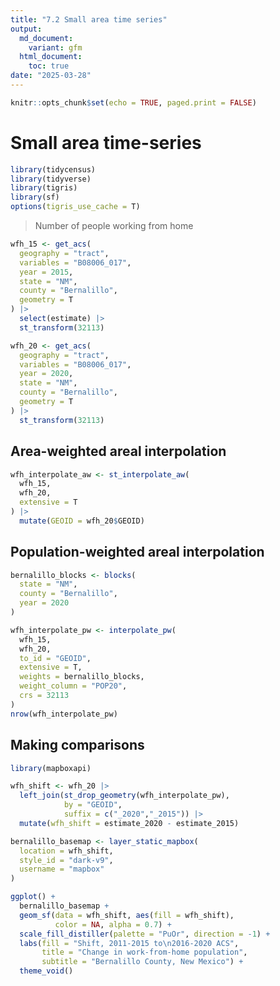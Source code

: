 ```yaml
---
title: "7.2 Small area time series"
output: 
  md_document:
    variant: gfm
  html_document:
    toc: true
date: "2025-03-28"
---
```


```r
knitr::opts_chunk$set(echo = TRUE, paged.print = FALSE)
```

# Small area time-series

```r
library(tidycensus)
library(tidyverse)
library(tigris)
library(sf)
options(tigris_use_cache = T)
```

> Number of people working from home

```r
wfh_15 <- get_acs(
  geography = "tract", 
  variables = "B08006_017",
  year = 2015,
  state = "NM", 
  county = "Bernalillo", 
  geometry = T
) |> 
  select(estimate) |> 
  st_transform(32113)

wfh_20 <- get_acs(
  geography = "tract", 
  variables = "B08006_017",
  year = 2020,
  state = "NM", 
  county = "Bernalillo", 
  geometry = T
) |> 
  st_transform(32113)
```

## Area-weighted areal interpolation

```r
wfh_interpolate_aw <- st_interpolate_aw(
  wfh_15,
  wfh_20,
  extensive = T
) |> 
  mutate(GEOID = wfh_20$GEOID)
```

## Population-weighted areal interpolation

```r
bernalillo_blocks <- blocks(
  state = "NM",
  county = "Bernalillo",
  year = 2020
)

wfh_interpolate_pw <- interpolate_pw(
  wfh_15,
  wfh_20,
  to_id = "GEOID",
  extensive = T,
  weights = bernalillo_blocks,
  weight_column = "POP20",
  crs = 32113
)
nrow(wfh_interpolate_pw)
```

## Making comparisons

```r
library(mapboxapi)

wfh_shift <- wfh_20 |> 
  left_join(st_drop_geometry(wfh_interpolate_pw),
            by = "GEOID",
            suffix = c("_2020","_2015")) |> 
  mutate(wfh_shift = estimate_2020 - estimate_2015)

bernalillo_basemap <- layer_static_mapbox(
  location = wfh_shift,
  style_id = "dark-v9",
  username = "mapbox"
)

ggplot() +
  bernalillo_basemap +
  geom_sf(data = wfh_shift, aes(fill = wfh_shift),
          color = NA, alpha = 0.7) +
  scale_fill_distiller(palette = "PuOr", direction = -1) +
  labs(fill = "Shift, 2011-2015 to\n2016-2020 ACS",
       title = "Change in work-from-home population",
       subtitle = "Bernalillo County, New Mexico") +
  theme_void()
```
